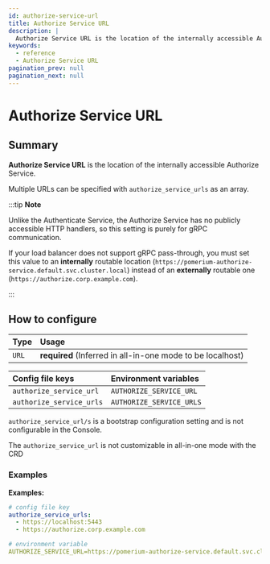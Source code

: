 ```yaml
---
id: authorize-service-url
title: Authorize Service URL
description: |
  Authorize Service URL is the location of the internally accessible Authorize service.
keywords:
  - reference
  - Authorize Service URL
pagination_prev: null
pagination_next: null
---
```



# Authorize Service URL

## Summary

**Authorize Service URL** is the location of the internally accessible Authorize Service.

Multiple URLs can be specified with `authorize_service_urls` as an array.

:::tip **Note**

Unlike the Authenticate Service, the Authorize Service has no publicly accessible HTTP handlers, so this setting is purely for gRPC communication.

If your load balancer does not support gRPC pass-through, you must set this value to an **internally** routable location (`https://pomerium-authorize-service.default.svc.cluster.local`) instead of an **externally** routable one (`https://authorize.corp.example.com`).

:::

## How to configure

| **Type** | **Usage**                                                  |
| :------- | :--------------------------------------------------------- |
| `URL`    | **required** (Inferred in all-in-one mode to be localhost) |

<Tabs>
<TabItem value="Core" label="Core">

| **Config file keys**     | **Environment variables** |
| :----------------------- | :------------------------ |
| `authorize_service_url`  | `AUTHORIZE_SERVICE_URL`   |
| `authorize_service_urls` | `AUTHORIZE_SERVICE_URLS`  |

</TabItem>
<TabItem value="Enterprise" label="Enterprise">

`authorize_service_url/s` is a bootstrap configuration setting and is not configurable in the Console.

</TabItem>
<TabItem value="Kubernetes" label="Kubernetes">

The `authorize_service_url` is not customizable in all-in-one mode with the CRD

</TabItem>
</Tabs>

### Examples

**Examples:**

```yaml
# config file key
authorize_service_urls:
  - https://localhost:5443
  - https://authorize.corp.example.com

# environment variable
AUTHORIZE_SERVICE_URL=https://pomerium-authorize-service.default.svc.cluster.local
```
